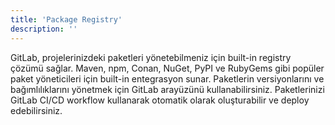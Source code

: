 ```yaml
---
title: 'Package Registry'
description: ''
---
```


GitLab, projelerinizdeki paketleri yönetebilmeniz için built-in registry çözümü
sağlar. Maven, npm, Conan, NuGet, PyPI ve RubyGems gibi popüler paket
yöneticileri için built-in entegrasyon sunar. Paketlerin versiyonlarını ve
bağımlılıklarını yönetmek için GitLab arayüzünü kullanabilirsiniz. Paketlerinizi
GitLab CI/CD workflow kullanarak otomatik olarak oluşturabilir ve deploy
edebilirsiniz.